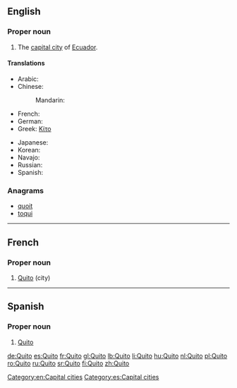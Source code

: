 {{also|quito}}
==English==
{{wikipedia}}

===Proper noun===
{{en-proper noun}}

# The [[capital city]] of [[Ecuador]].

====Translations====
{{trans-top|capital of Ecuador}}
* Arabic: {{t|ar|كيتو|m|tr=kiitu}}
* Chinese:
*: Mandarin: {{t|cmn|基多|tr=Jīduō|sc=Hani}}
* French: {{t+|fr|Quito|m}}
* German: {{t+|de|Quito|n}}
* Greek: [[Κίτο]] {{n}}
{{trans-mid}}
* Japanese: {{t|ja|キト|tr=Kito}}
* Korean: {{t|ko|키토|tr=Kito|sc=Hang}}
* Navajo: {{tø|nv|Kíítʼo}}
* Russian: {{t-|ru|Кито|m|tr=Kíto}} {{qualifier|indeclinable}}
* Spanish: {{t+|es|Quito|m}}
{{trans-bottom}}

===Anagrams===
* [[quoit#English|quoit]]
* [[toqui#English|toqui]]

[[Category:en:Capital cities]]

----

==French==

===Proper noun===
{{fr-proper noun}}

# [[#English|Quito]] (city)

----

==Spanish==

===Proper noun===
{{es-proper noun|m}}

# [[#English|Quito]]

[[Category:es:Capital cities]]

[[de:Quito]]
[[es:Quito]]
[[fr:Quito]]
[[gl:Quito]]
[[lb:Quito]]
[[li:Quito]]
[[hu:Quito]]
[[nl:Quito]]
[[pl:Quito]]
[[ro:Quito]]
[[ru:Quito]]
[[sr:Quito]]
[[fi:Quito]]
[[zh:Quito]]
